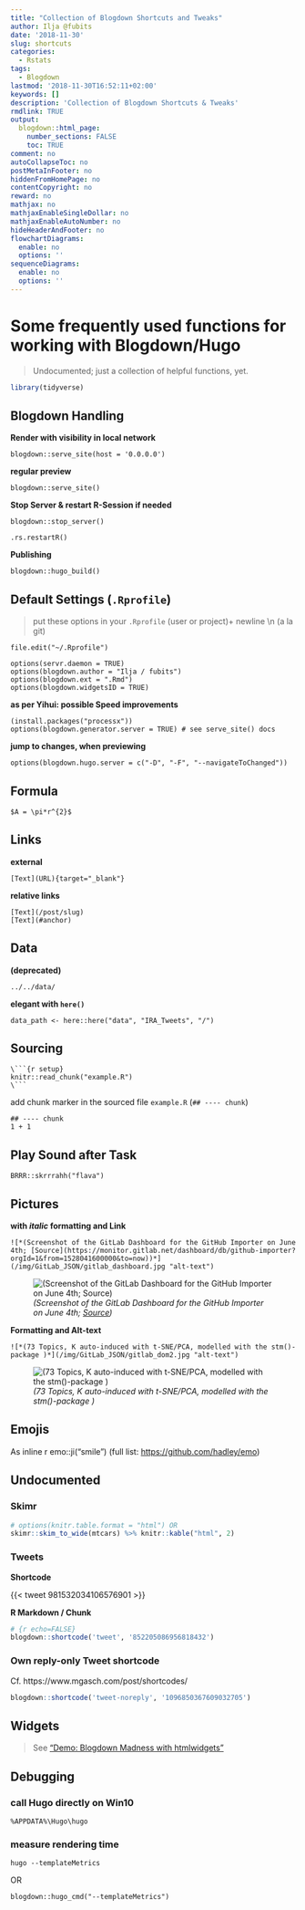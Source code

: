 ```yaml
---
title: "Collection of Blogdown Shortcuts and Tweaks"
author: Ilja @fubits
date: '2018-11-30'
slug: shortcuts
categories:
  - Rstats
tags:
  - Blogdown
lastmod: '2018-11-30T16:52:11+02:00'
keywords: []
description: 'Collection of Blogdown Shortcuts & Tweaks'
rmdlink: TRUE
output:
  blogdown::html_page:
    number_sections: FALSE
    toc: TRUE
comment: no
autoCollapseToc: no
postMetaInFooter: no
hiddenFromHomePage: no
contentCopyright: no
reward: no
mathjax: no
mathjaxEnableSingleDollar: no
mathjaxEnableAutoNumber: no
hideHeaderAndFooter: no
flowchartDiagrams:
  enable: no
  options: ''
sequenceDiagrams:
  enable: no
  options: ''
---
```


<h1>Some frequently used functions for working with Blogdown/Hugo</h1>

> Undocumented; just a collection of helpful functions, yet.

```r
library(tidyverse)
```


## Blogdown Handling

**Render with visibility in local network**

```
blogdown::serve_site(host = '0.0.0.0')
```

**regular preview**

```
blogdown::serve_site()
```

**Stop Server & restart R-Session if needed**

```
blogdown::stop_server()
```

```
.rs.restartR()
```

**Publishing**

```
blogdown::hugo_build()
```

## Default Settings (`.Rprofile`)

> put these options in your `.Rprofile` (user or project)\r\n\+ newline \\n (a la git)

```
file.edit("~/.Rprofile")
```

```
options(servr.daemon = TRUE)
options(blogdown.author = "Ilja / fubits")
options(blogdown.ext = ".Rmd")
options(blogdown.widgetsID = TRUE)
```

**as per Yihui: possible Speed improvements**

```
(install.packages("processx"))
options(blogdown.generator.server = TRUE) # see serve_site() docs
```

**jump to changes, when previewing**
```
options(blogdown.hugo.server = c("-D", "-F", "--navigateToChanged"))
```



## Formula

```
$A = \pi*r^{2}$
```



## Links

**external**

```
[Text](URL){target="_blank"}
```

**relative links**

```
[Text](/post/slug)
[Text](#anchor)
```

## Data

**(deprecated)**

```
../../data/
```

**elegant with `here()`**

```
data_path <- here::here("data", "IRA_Tweets", "/")
```

## Sourcing

```
\```{r setup}
knitr::read_chunk("example.R")
\```
```

add chunk marker in the sourced file `example.R` (`## ---- chunk`)

```  
## ---- chunk
1 + 1
```  

## Play Sound after Task

```
BRRR::skrrrahh("flava")
```

## Pictures

**with *italic* formatting and Link**

```
![*(Screenshot of the GitLab Dashboard for the GitHub Importer on June 4th; [Source](https://monitor.gitlab.net/dashboard/db/github-importer?orgId=1&from=1528041600000&to=now))*](/img/GitLab_JSON/gitlab_dashboard.jpg "alt-text")
```
![*(Screenshot of the GitLab Dashboard for the GitHub Importer on June 4th; [Source](https://monitor.gitlab.net/dashboard/db/github-importer?orgId=1&from=1528041600000&to=now))*](/img/GitLab_JSON/gitlab_dashboard.jpg "alt-text")

**Formatting and Alt-text**
```
![*(73 Topics, K auto-induced with t-SNE/PCA, modelled with the stm()-package )*](/img/GitLab_JSON/gitlab_dom2.jpg "alt-text")
```
![*(73 Topics, K auto-induced with t-SNE/PCA, modelled with the stm()-package )*](/img/GitLab_JSON/gitlab_dom2.jpg "alt-text")


## Emojis

As inline ` `r emo::ji("smile")` ` (full list: [https://github.com/hadley/emo](https://github.com/hadley/emo))

## Undocumented

### Skimr

```r
# options(knitr.table.format = "html") OR
skimr::skim_to_wide(mtcars) %>% knitr::kable("html", 2)
```

### Tweets

**Shortcode**

{{< tweet 981532034106576901 >}}


**R Markdown / Chunk**


```r
# {r echo=FALSE}
blogdown::shortcode('tweet', '852205086956818432')
```

### Own reply-only Tweet shortcode

Cf. https://www.mgasch.com/post/shortcodes/

```r
blogdown::shortcode('tweet-noreply', '1096850367609032705')
```

## Widgets

> See ["Demo: Blogdown Madness with htmlwidgets"](/post/r-demo-blogdown-madness-with-htmlwidgets/)

## Debugging

### call Hugo directly on Win10

`%APPDATA%\Hugo\hugo`

### measure rendering time

`hugo --templateMetrics`

OR

`blogdown::hugo_cmd("--templateMetrics")`